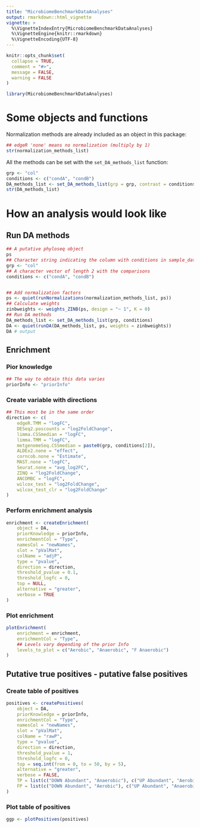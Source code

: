 ```yaml
---
title: "MicrobiomeBenchmarkDataAnalyses"
output: rmarkdown::html_vignette
vignette: >
  %\VignetteIndexEntry{MicrobiomeBenchmarkDataAnalyses}
  %\VignetteEngine{knitr::rmarkdown}
  %\VignetteEncoding{UTF-8}
---
```


```r
knitr::opts_chunk$set(
  collapse = TRUE,
  comment = "#>",
  message = FALSE,
  warning = FALSE
)
```

```r
library(MicrobiomeBenchmarkDataAnalyses)
```

# Some objects and functions

Normalization methods are already included as an object in this
package:

```r
## edgeR 'none' means no normalization (multiply by 1)
str(normalization_methods_list)
```

All the methods can be set with the `set_DA_methods_list` function:

```r
grp <- "col"
conditions <- c("condA", "condB")
DA_methods_list <- set_DA_methods_list(grp = grp, contrast = conditions)
str(DA_methods_list)
```

# How an analysis would look like

## Run DA methods

```r
## A putative phyloseq object
ps 
## Character string indicating the column with conditions in sample_data
grp <- "col" 
## A character vector of length 2 with the comparisons
conditions <- c("condA", "condB")


## Add normalization factors
ps <- quiet(runNormalizations(normalization_methods_list, ps))
## Calculate weights
zinbweights <- weights_ZINB(ps, design = "~ 1", K = 0)
## Run DA methods
DA_methods_list <- set_DA_methods_list(grp, conditions)
DA <- quiet(runDA(DA_methods_list, ps, weights = zinbweights))
DA # output
```

## Enrichment

### Pior knowledge

```r
## The way to obtain this data varies
priorInfo <- "priorInfo"
```

### Create variable with directions

```r
## This most be in the same order
direction <- c(
    edgeR.TMM = "logFC", 
    DESeq2.poscounts = "log2FoldChange",
    limma.CSSmedian = "logFC",
    limma.TMM = "logFC",
    metgenomeSeq.CSSmedian = paste0(grp, conditions[2]),
    ALDEx2.none = "effect",
    corncob.none = "Estimate",
    MAST.none = "logFC",
    Seurat.none = "avg_log2FC",
    ZINQ = "log2FoldChange",
    ANCOMBC = "logFC",
    wilcox_test = "log2FoldChange",
    wilcox_test_clr = "log2FoldChange"
)
```

### Perform enrichment analysis

```r
enrichment <- createEnrichment(
    object = DA,
    priorKnowledge = priorInfo,
    enrichmentCol = "Type",
    namesCol = "newNames",
    slot = "pValMat",
    colName = "adjP",
    type = "pvalue",
    direction = direction,
    threshold_pvalue = 0.1,
    threshold_logfc = 0,
    top = NULL,
    alternative = "greater",
    verbose = TRUE
)
```

### Plot enrichment

```r
plotEnrichment(
    enrichment = enrichment, 
    enrichmentCol = "Type",
    ## Levels vary depending of the prior Info
    levels_to_plot = c("Aerobic", "Anaerobic", "F Anaerobic")
)
```

## Putative true positives - putative false positives 

### Create table of positives

```r
positives <- createPositives(
    object = DA, 
    priorKnowledge = priorInfo,
    enrichmentCol = "Type",
    namesCol = "newNames",
    slot = "pValMat",
    colName = "rawP",
    type = "pvalue",
    direction = direction,
    threshold_pvalue = 1,
    threshold_logfc = 0,
    top = seq.int(from = 0, to = 50, by = 5),
    alternative = "greater",
    verbose = FALSE,
    TP = list(c("DOWN Abundant", "Anaerobic"), c("UP Abundant", "Aerobic")),
    FP = list(c("DOWN Abundant", "Aerobic"), c("UP Abundant", "Anaerobic"))
)
```

### Plot table of positives

```r
ggp <- plotPositives(positives)
```

